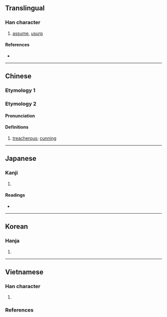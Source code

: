 {{also|僭}}
{{character info/new}}
==Translingual==

===Han character===
{{Han char|rn=9|rad=人|as=12|sn=14|four=25263|canj=OQOA|ids=⿰亻替}}

# [[assume]], [[usurp]]

====References====
* {{Han ref|kx=0117.080|dkj=01111|dj=0248.140|hdz=10216.090|uh=50E3|ud=20707|bh=E0FD|bd=57597}}

----

==Chinese==
{{zh-forms}}

===Etymology 1===
{{zh-see|僭|a}}

===Etymology 2===
====Pronunciation====
{{zh-pron
|m=tiě
|c=
|mc=y
|oc=y
|ma=
|cat=a
}}

====Definitions====
{{zh-hanzi}}

# [[treacherous]]; [[cunning]]

----

==Japanese==

===Kanji===
{{ja-kanji|grade=|rs=人12}}

# {{rfdef|ja|sort=人12}}

====Readings====
* {{ja-readings|on=[[せん]] (sen), [[しん]] (shin)|kun=[[おごる]] (ogoru)}}

----

==Korean==

===Hanja===
{{ko-hanja|hangeul=참|rv=cham|mr=ch'am}}

# {{rfdef|ko|sort=人12}}

----

==Vietnamese==

===Han character===
{{vi-readings|rs=人12
|hanviet=tém-btcn, tím-btcn, tiếm
}}

# {{rfdef|vi|sort=人12}}

===References===
<references/>